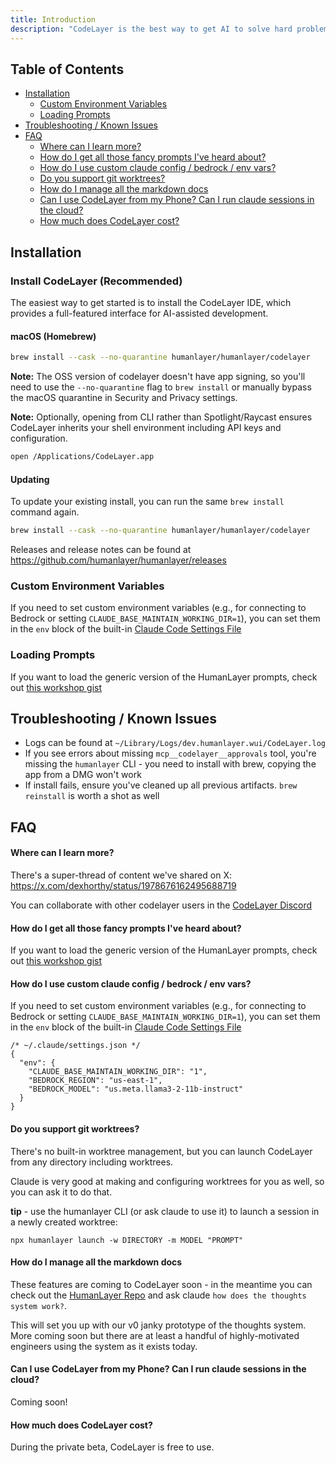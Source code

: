 ```yaml
---
title: Introduction
description: "CodeLayer is the best way to get AI to solve hard problems in complex codebases."
---
```


## Table of Contents

- [Installation](#installation)
    - [Custom Environment Variables](#custom-environment-variables)
    - [Loading Prompts](#loading-prompts)
- [Troubleshooting / Known Issues](#troubleshooting--known-issues)
- [FAQ](#faq)
    - [Where can I learn more?](#where-can-i-learn-more)
    - [How do I get all those fancy prompts I've heard about?](#how-do-i-get-all-those-fancy-prompts-ive-heard-about)
    - [How do I use custom claude config / bedrock / env vars?](#how-do-i-use-custom-claude-config--bedrock--env-vars)
    - [Do you support git worktrees?](#do-you-support-git-worktrees)
    - [How do I manage all the markdown docs](#how-do-i-manage-all-the-markdown-docs)
    - [Can I use CodeLayer from my Phone? Can I run claude sessions in the cloud?](#can-i-use-codelayer-from-my-phone-can-i-run-claude-sessions-in-the-cloud)
    - [How much does CodeLayer cost?](#how-much-does-codelayer-cost)

## Installation

### Install CodeLayer (Recommended)

The easiest way to get started is to install the CodeLayer IDE, which provides a full-featured interface for AI-assisted development.

#### macOS (Homebrew)

```bash
brew install --cask --no-quarantine humanlayer/humanlayer/codelayer
```

**Note:** The OSS version of codelayer doesn't have app signing, so you'll need to use the `--no-quarantine` flag to `brew install` or manually bypass the macOS quarantine in Security and Privacy settings.

**Note:** Optionally, opening from CLI rather than Spotlight/Raycast ensures CodeLayer inherits your shell environment including API keys and configuration.

```bash
open /Applications/CodeLayer.app
```

#### Updating

To update your existing install, you can run the same `brew install` command again.

```bash
brew install --cask --no-quarantine humanlayer/humanlayer/codelayer
```

Releases and release notes can be found at https://github.com/humanlayer/humanlayer/releases


### Custom Environment Variables

If you need to set custom environment variables (e.g., for connecting to Bedrock or setting `CLAUDE_BASE_MAINTAIN_WORKING_DIR=1`),
you can set them in the `env` block of the built-in [Claude Code Settings File](https://docs.claude.com/en/docs/claude-code/settings#available-settings)

### Loading Prompts

If you want to load the generic version of the HumanLayer prompts, check out [this workshop gist](https://gist.github.com/dexhorthy/c5d2113621d17178b29ae4c31028bdc2)

## Troubleshooting / Known Issues

* Logs can be found at `~/Library/Logs/dev.humanlayer.wui/CodeLayer.log`
* If you see errors about missing `mcp__codelayer__approvals` tool, you're missing the `humanlayer` CLI - you need to install with brew, copying the app from a DMG won't work
* If install fails, ensure you've cleaned up all previous artifacts. `brew reinstall` is worth a shot as well

## FAQ

#### Where can I learn more?

There's a super-thread of content we've shared on X:  https://x.com/dexhorthy/status/1978676162495688719

You can collaborate with other codelayer users in the [CodeLayer Discord](https://humanlayer.dev/discord)

#### How do I get all those fancy prompts I've heard about?

If you want to load the generic version of the HumanLayer prompts, check out [this workshop gist](https://gist.github.com/dexhorthy/c5d2113621d17178b29ae4c31028bdc2)

#### How do I use custom claude config / bedrock / env vars?

If you need to set custom environment variables (e.g., for connecting to Bedrock or setting `CLAUDE_BASE_MAINTAIN_WORKING_DIR=1`),
you can set them in the `env` block of the built-in [Claude Code Settings File](https://docs.claude.com/en/docs/claude-code/settings#available-settings)

```jsonc
/* ~/.claude/settings.json */
{
  "env": {
    "CLAUDE_BASE_MAINTAIN_WORKING_DIR": "1",
    "BEDROCK_REGION": "us-east-1",
    "BEDROCK_MODEL": "us.meta.llama3-2-11b-instruct"
  }
}
```

#### Do you support git worktrees?

There's no built-in worktree management, but you can launch CodeLayer from any directory including worktrees.

Claude is very good at making and configuring worktrees for you as well, so you can ask it to do that.

**tip** - use the humanlayer CLI (or ask claude to use it) to launch a session in a newly created worktree:

```
npx humanlayer launch -w DIRECTORY -m MODEL "PROMPT"
```

#### How do I manage all the markdown docs

These features are coming to CodeLayer soon - in the meantime you can check out
the [HumanLayer Repo](https://github.com/humanlayer/humanlayer/) and ask claude `how does the thoughts system work?`.

This will set you up with our v0 janky prototype of the thoughts system. More coming soon but there are at least a handful of
highly-motivated engineers using the system as it exists today.

#### Can I use CodeLayer from my Phone? Can I run claude sessions in the cloud?

Coming soon!

#### How much does CodeLayer cost?

During the private beta, CodeLayer is free to use.
